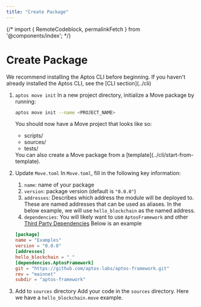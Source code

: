 ```yaml
---
title: "Create Package"
---
```





{/* import { RemoteCodeblock, permalinkFetch } from '@components/index'; */}


# Create Package

<Aside type="note">
We recommend installing the Aptos CLI before beginning.
If you haven't already installed the Aptos CLI, see the [CLI section](../cli)
</Aside>

<Steps>

1. `aptos move init`
    In a new project directory, initialize a Move package by running:
    ```bash filename="Terminal"
    aptos move init --name <PROJECT_NAME>
    ```
    You should now have a Move project that looks like so:
    <FileTree>
    - scripts/
    - sources/
    - tests/
    </FileTree>
    <Aside type="note">
    You can also create a Move package from a [template](../cli/start-from-template).
    </Aside>

2. Update `Move.toml`
    In `Move.toml`, fill in the following key information:
    1. `name`: name of your package
    2. `version`: package version (default is `"0.0.0"`)
    3. `addresses`: Describes which address the module will be deployed to.  These are named addresses that can be used as aliases.  In the below example, we will use `hello_blockchain` as the named address.
    4. `dependencies`: You will likely want to use `AptosFramework` and other [Third Party Dependencies](./third-party-dependencies)
    Below is an example
    ```toml filename="Move.toml"
    [package]
    name = "Examples"
    version = "0.0.0"
    [addresses]
    hello_blockchain = "_"
    [dependencies.AptosFramework]
    git = "https://github.com/aptos-labs/aptos-framework.git"
    rev = "mainnet"
    subdir = "aptos-framework"
    ```

3. Add to `sources` directory
    Add your code in the `sources` directory. Here we have a `hello_blockchain.move` example.
</Steps>
